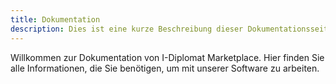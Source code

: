 ```yaml
---
title: Dokumentation
description: Dies ist eine kurze Beschreibung dieser Dokumentationsseite, die auch als Meta-Beschreibung für SEO verwendet wird.
---
```


Willkommen zur Dokumentation von I-Diplomat Marketplace. Hier finden Sie alle Informationen, die Sie benötigen, um mit unserer Software zu arbeiten. 
